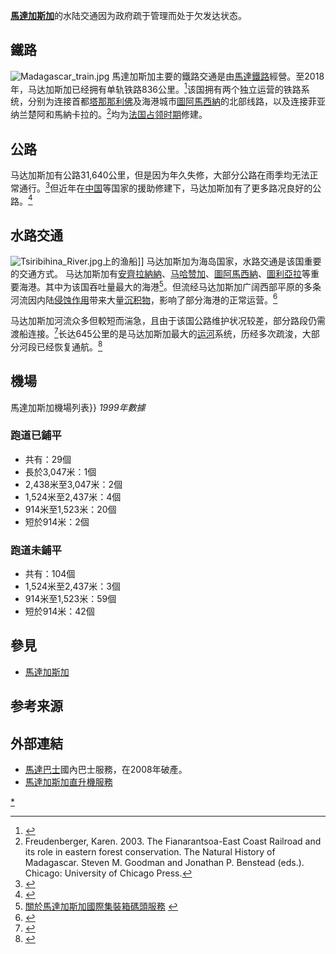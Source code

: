 '''[[馬達加斯加|馬達加斯加]]'''的水陆交通因为政府疏于管理而处于欠发达状态。

==鐵路==
[[File:Madagascar_train.jpg|thumb]]
馬達加斯加主要的鐵路交通是由[[馬達鐵路|馬達鐵路]]經營。至2018年，马达加斯加已经拥有单轨铁路836公里。<ref>{{cite web |title=马达加斯加 |url=https://www.fmprc.gov.cn/web/gjhdq_676201/gj_676203/fz_677316/1206_678092/1206x0_678094/ |website=[[中华人民共和国外交部|中华人民共和国外交部]] |accessdate=2022-03-06 |archive-date=2021-02-08 |archive-url=https://web.archive.org/web/20210208132439/https://www.fmprc.gov.cn/web/gjhdq_676201/gj_676203/fz_677316/1206_678092/1206x0_678094/ |dead-url=no }}</ref>该国拥有两个独立运营的铁路系统，分别为连接首都[[塔那那利佛|塔那那利佛]]及海港城市[[圖阿馬西納|圖阿馬西納]]的北部线路，以及连接菲亚纳兰楚阿和馬納卡拉的{{link-en|菲亚纳兰楚阿－东海岸铁路|Fianarantsoa-Côte Est railway}}。<ref name=freuden>Freudenberger, Karen. 2003. The Fianarantsoa-East Coast Railroad and its role in eastern forest conservation. The Natural History of Madagascar. Steven M. Goodman and Jonathan P. Benstead (eds.). Chicago: University of Chicago Press.</ref>均为[[法屬馬達加斯加|法国占领时期]]修建。

==公路==
马达加斯加有公路31,640公里，但是因为年久失修，大部分公路在雨季均无法正常通行。<ref name="LOC">{{cite web|last = Metz |first = Helen Chapin |year = 1994 |title = Library of Congress Country Studies: Madagascar |url=http://countrystudies.us/madagascar/ |access-date =1 February 2011 |archive-url = https://web.archive.org/web/20051109090930/http://countrystudies.us/madagascar/ |url-status = dead |archive-date = 9 November 2005}}</ref>但近年在[[中华人民共和国|中国]]等国家的援助修建下，马达加斯加有了更多路况良好的公路。<ref>{{cite web |title=New Chinese-built road inaugurated in Madagascar |url=https://news.cgtn.com/news/3549544e77457a6333566d54/share_p.html |website=[[CGTN|CGTN]] |accessdate=2016-11-19 |archive-date=2022-03-06 |archive-url=https://web.archive.org/web/20220306091224/https://news.cgtn.com/news/3549544e77457a6333566d54/share_p.html |dead-url=no }}</ref>

==水路交通==
[[Image:Tsiribihina_River.jpg|thumb]]上的渔船]]
马达加斯加为海岛国家，水路交通是该国重要的交通方式。 马达加斯加有[[安齊拉納納|安齊拉納納]]、[[马哈赞加|马哈赞加]]、[[圖阿馬西納|圖阿馬西納]]、[[圖利亞拉|圖利亞拉]]等重要海港。其中{{link-en|圖阿馬西納自治港|Toamasina Autonomous Port}}为该国吞吐量最大的海港<ref>[http://madagascar.ictsi.com/about_us.htm 關於馬達加斯加國際集裝箱碼頭服務] {{webarchive|url=https://web.archive.org/web/20090126125156/http://madagascar.ictsi.com/about_us.htm |date=2009-01-26 }}</ref>。但流经马达加斯加广阔西部平原的多条河流因内陆[[侵蚀作用|侵蚀作用]]带来大量[[沉积物|沉积物]]，影响了部分海港的正常运营。<ref name="EBLand">{{cite web |last=Encyclopaedia Britannica |title=Madagascar |work=Encyclopaedia Britannica |publisher=Eb.com |year=2011 |url=http://global.britannica.com/EBchecked/topic/355562/Madagascar |archiveurl=https://www.webcitation.org/64fD1P7X2?url=http://www.britannica.com/EBchecked/topic/355562/Madagascar |archivedate=2012-01-13 |accessdate=2014-05-07 |deadurl=yes }}</ref>

马达加斯加河流众多但較短而湍急，且由于该国公路维护状况较差，部分路段仍需渡船连接。<ref>{{cite web |author1=潘亮 |title=国道遇“剪径”，纤夫帮渡河，在马达加斯加体验囧途末路 |url=https://new.qq.com/omn/20220117/20220117A00WHW00.html |website=[[环球时报|环球时报]] |accessdate=2022-01-17 |archive-date=2022-03-06 |archive-url=https://web.archive.org/web/20220306030853/https://new.qq.com/omn/20220117/20220117A00WHW00.html |dead-url=no }}</ref>长达645公里的{{link-en|庞加拉纳运河|Canal des Pangalanes}}是马达加斯加最大的[[运河|运河]]系统，历经多次疏浚，大部分河段已经恢复通航。<ref>{{cite web |author1=魏祖钦 |title=紧傍“飓风海岸”的宁静水道——马达加斯加庞加拉纳（Pangalane）大运河 |url=https://mrc.jxnu.edu.cn/2020/0331/c5599a190090/page.htm |website=[[江西师范大学|江西师范大学]]马达加斯加研究中心 |accessdate=2019-12-30 |archive-date=2022-03-08 |archive-url=https://web.archive.org/web/20220308035228/https://mrc.jxnu.edu.cn/2020/0331/c5599a190090/page.htm |dead-url=no }}</ref>

==機場==
{{main|安塔那那利佛/伊瓦圖國際機場|:en:List of airports in Madagascar{{!}}馬達加斯加機場列表}}
''1999年數據''

===跑道已鋪平===
*共有：29個
*長於3,047米：1個
*2,438米至3,047米：2個
*1,524米至2,437米：4個
*914米至1,523米：20個
*短於914米：2個
===跑道未鋪平===
*共有：104個
*1,524米至2,437米：3個
*914米至1,523米：59個
*短於914米：42個

==參見==
*[[馬達加斯加|馬達加斯加]]

== 参考来源 ==
{{reflist}}

==外部連結==
* [https://web.archive.org/web/20190618044818/http://www.madabus.com/ 馬達巴士]國內巴士服務，在2008年破產。
* [https://web.archive.org/web/20090209060638/http://www.bushhouse-madagascar.com/aerial_video.html 馬達加斯加直升機服務]

{{非洲题目|交通}}

[[Category:馬達加斯加交通|*]]